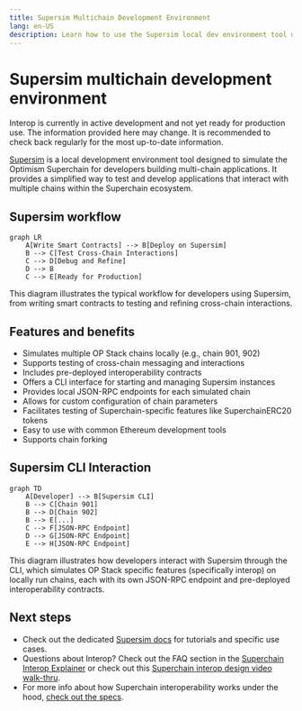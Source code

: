 ```yaml
---
title: Supersim Multichain Development Environment
lang: en-US
description: Learn how to use the Supersim local dev environment tool designed to simulate the Optimism Superchain.
---
```



# Supersim multichain development environment

<Callout>
  Interop is currently in active development and not yet ready for production use. The information provided here may change. It is recommended to check back regularly for the most up-to-date information.
</Callout>

[Supersim](https://github.com/ethereum-optimism/Supersim) is a local development environment tool designed to simulate the Optimism Superchain for developers building multi-chain applications. It provides a simplified way to test and develop applications that interact with multiple chains within the Superchain ecosystem.

## Supersim workflow

```mermaid
graph LR
    A[Write Smart Contracts] --> B[Deploy on Supersim]
    B --> C[Test Cross-Chain Interactions]
    C --> D[Debug and Refine]
    D --> B
    C --> E[Ready for Production]
```

This diagram illustrates the typical workflow for developers using Supersim, from writing smart contracts to testing and refining cross-chain interactions.

## Features and benefits

*   Simulates multiple OP Stack chains locally (e.g., chain 901, 902)
*   Supports testing of cross-chain messaging and interactions
*   Includes pre-deployed interoperability contracts
*   Offers a CLI interface for starting and managing Supersim instances
*   Provides local JSON-RPC endpoints for each simulated chain
*   Allows for custom configuration of chain parameters
*   Facilitates testing of Superchain-specific features like SuperchainERC20 tokens
*   Easy to use with common Ethereum development tools 
*   Supports chain forking

## Supersim CLI Interaction

```mermaid
graph TD
    A[Developer] --> B[Supersim CLI]
    B --> C[Chain 901]
    B --> D[Chain 902]
    B --> E[...]
    C --> F[JSON-RPC Endpoint]
    D --> G[JSON-RPC Endpoint]
    E --> H[JSON-RPC Endpoint]
```

This diagram illustrates how developers interact with Supersim through the CLI, which simulates OP Stack specific features (specifically interop) on locally run chains, each with its own JSON-RPC endpoint and pre-deployed interoperability contracts.

## Next steps

*   Check out the dedicated [Supersim docs](https://Supersim.pages.dev/) for tutorials and specific use cases.
*   Questions about Interop? Check out the FAQ section in the [Superchain Interop Explainer](/stack/protocol/interop/explainer#faqs) or check out this [Superchain interop design video walk-thru](https://www.youtube.com/watch?v=FKc5RgjtGes).
*   For more info about how Superchain interoperability works under the hood, [check out the specs](https://specs.optimism.io/interop/overview.html).
